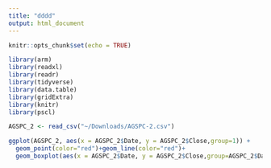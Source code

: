 ```yaml
---
title: "dddd"
output: html_document
---
```


```r
knitr::opts_chunk$set(echo = TRUE)

```


```r
library(arm)
library(readxl)
library(readr)
library(tidyverse)
library(data.table)
library(gridExtra)
library(knitr)
library(pscl)

AGSPC_2 <- read_csv("~/Downloads/AGSPC-2.csv")

ggplot(AGSPC_2, aes(x = AGSPC_2$Date, y = AGSPC_2$Close,group=1)) +
  geom_point(color="red")+geom_line(color="red")+
  geom_boxplot(aes(x = AGSPC_2$Date, y = AGSPC_2$Close,group=AGSPC_2$Date))
```

